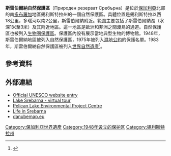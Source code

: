 {{世界自然遗产概要表
| site_img = File:Dalmatian Pelican and Great Cormorant in danube delta.jpg
| site_img_capt = 斯雷伯爾納自然保護區
| site_img_width = 350px
| zh_name = 斯雷伯爾納自然保護區
| en_name = Srebarna Nature Reserve
| fr_name = Réserve naturelle de Srébarna
| country = {{BUL}}
| criterion_n = (x)
| area = 638公頃
| rg_year = 1983年
| ex_rg_year = 2008
| iucn = 
| ID = 219
| Region = 欧洲和北美地区
| remarks = 
| org_url = 
| map_img = 
| map_img_width =
}}
{{Expand language}}
'''斯雷伯爾納自然保護區'''（Природен резерват Сребърна）是位於[[保加利亞|保加利亞]]北部的南[[多布羅加|多布羅加]]地區錫利斯特拉州的一個自然保護區。具體位置是錫利斯特拉以西18公里，多瑙河以南2公里，斯雷伯爾納附近。範圍主要包括了斯雷伯爾納湖（水深1米至3米）及其附近地區。這一地區是歐洲和非洲之間渡鳥的通道。自然保護區也被列入[[生物圏保護區|生物圏保護區]]。保護區內設有展示當地典型生物的博物館。1948年，斯雷伯爾納地區被列入自然保護區，1975年被列入[[濕地公約|濕地公約]]的保護名單。1983年，斯雷伯爾納自然保護區被列入[[世界自然遺產|世界自然遺產]]<ref>{{Cite web |url=http://whc.unesco.org/en/list/219 |title=Srebarna Nature Reserve |accessdate=2014-08-21 |archive-date=2017-04-17 |archive-url=https://web.archive.org/web/20170417044618/http://whc.unesco.org/en/list/219 |dead-url=no }}</ref>。

== 參考資料 ==
{{reflist}}

==外部連結==
* [http://whc.unesco.org/en/list/219 Official UNESCO website entry] {{Wayback|url=http://whc.unesco.org/en/list/219 |date=20170417044618 }}
* [https://web.archive.org/web/20070927232547/http://www.seebg.net/Srebarna/indexA.html Lake Srebarna - virtual tour]
* [http://www.srebarnabirding.com Pelican Lake Environmental Project Centre] {{Wayback|url=http://www.srebarnabirding.com/ |date=20200213110547 }}
* [http://www.srebarnabirding.blogspot.com Life in Srebarna] {{Wayback|url=http://www.srebarnabirding.blogspot.com/ |date=20200615064631 }}
* [https://web.archive.org/web/20111024012109/http://danubemap.eu/srebarna danubemap.eu]

{{保加利亞世界遺產}}
[[Category:保加利亞世界遺產|Category:保加利亞世界遺產]]
[[Category:1948年设立的保护区|Category:1948年设立的保护区]]
[[Category:锡利斯特拉州|Category:锡利斯特拉州]]